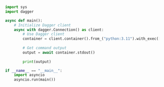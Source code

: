 ```python Python icon="python"
import sys
import dagger

async def main():
    # Initialize Dagger client
    async with dagger.Connection() as client:
        # Use Dagger client
        container = client.container().from_("python:3.11").with_exec(["python", "--version"])
        
        # Get command output
        output = await container.stdout()
        
        print(output)

if __name__ == "__main__":
    import asyncio
    asyncio.run(main())
```
